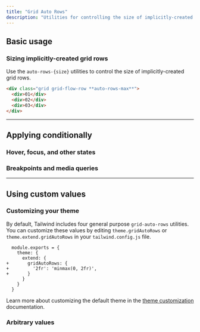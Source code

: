 ```yaml
---
title: "Grid Auto Rows"
description: "Utilities for controlling the size of implicitly-created grid rows."
---
```




## Basic usage

### Sizing implicitly-created grid rows

Use the `auto-rows-{size}` utilities to control the size of implicitly-created grid rows.

```html
<div class="grid grid-flow-row **auto-rows-max**">
  <div>01</div>
  <div>02</div>
  <div>03</div>
</div>
```

---

## <Heading ignore>Applying conditionally</Heading>

### <Heading ignore>Hover, focus, and other states</Heading>

<HoverFocusAndOtherStates defaultClass="grid grid-flow-row auto-rows-max" featuredClass="auto-rows-min" />

### <Heading ignore>Breakpoints and media queries</Heading>

<BreakpointsAndMediaQueries defaultClass="grid grid-flow-row auto-rows-max" featuredClass="auto-rows-min" />

---

## Using custom values

### Customizing your theme

By default, Tailwind includes four general purpose `grid-auto-rows` utilities. You can customize these values by editing `theme.gridAutoRows` or `theme.extend.gridAutoRows` in your `tailwind.config.js` file.

```diff-js tailwind.config.js
  module.exports = {
    theme: {
      extend: {
+       gridAutoRows: {
+         '2fr': 'minmax(0, 2fr)',
+       }
      }
    }
  }
```

Learn more about customizing the default theme in the [theme customization](/docs/theme#customizing-the-default-theme) documentation.

### Arbitrary values

<ArbitraryValues property="grid-auto-rows" defaultClass="grid grid-flow-row" featuredClass="auto-rows-[minmax(0,_2fr)]" />
